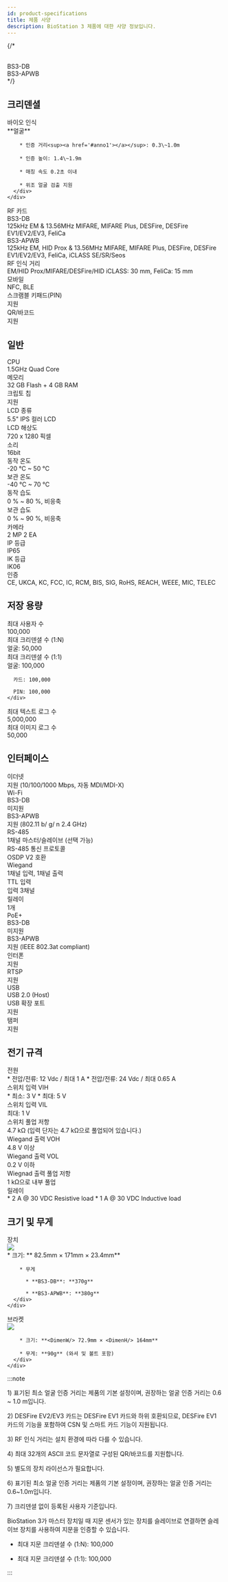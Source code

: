 ```yaml
---
id: product-specifications
title: 제품 사양
description: BioStation 3 제품에 대한 사양 정보입니다.
---
```



{/* <div className='techspec-section techspecs-header-row'>
  <div className='techspecs-rowheader'>&nbsp;</div>
  <div className='techspecs-columnheader'>BS3-DB</div>
  <div className='techspecs-columnheader'>BS3-APWB</div>
</div> */}

## 크리덴셜

<div className='techspec with-2-columns'>
  <div className='techspec-section'>
    <div className='techspecs-rowheader'>바이오 인식</div>
    <div className='techspecs-body'>
      <div className='column small-l1'>
        <Face width='80' height='80' />
      </div>
      <div className='column small-l2'>
        **얼굴**
        
        * 인증 거리<sup><a href='#anno1'></a></sup>: 0.3\~1.0m
        
        * 인증 높이: 1.4\~1.9m
        
        * 매칭 속도 0.2초 이내
        
        * 위조 얼굴 검출 지원
      </div>
    </div>
  </div>

  <div className='techspec-section'>
    <div className='techspecs-rowheader'>RF 카드</div>
    <div className='techspecs-body'>
      <div className='row'>
        <div className='column small-l1'>BS3-DB</div>
        <div className='column small-l2'>
          125kHz EM & 13.56MHz MIFARE, MIFARE Plus, DESFire, DESFire EV1/EV2/EV3<sup><a href='#anno2'></a></sup>, FeliCa
        </div>
      </div>
      <div className='row'>
        <div className='column small-l1'>BS3-APWB</div>
        <div className='column small-l2'>
          125kHz EM, HID Prox & 13.56MHz MIFARE, MIFARE Plus, DESFire, DESFire EV1/EV2/EV3<sup id='dupl'><a href='#anno2'></a></sup>, FeliCa, iCLASS SE/SR/Seos
        </div>
      </div>
    </div>
   </div>

  <div className='techspec-section'>
    <div className='techspecs-rowheader'>RF 인식 거리<sup><a href='#anno3'></a></sup></div>
    <div className='techspecs-body'>
      EM/HID Prox/MIFARE/DESFire/HID iCLASS: 30 mm, FeliCa: 15 mm
    </div>
  </div>

  <div className='techspec-section'>
    <div className='techspecs-rowheader'>모바일</div>
    <div className='techspecs-body'>
      NFC, BLE
    </div>
  </div>

  <div className='techspec-section'>
    <div className='techspecs-rowheader'>스크램블 키패드(PIN)</div>
    <div className='techspecs-body'>
      지원
    </div>
  </div>

  <div className='techspec-section'>
    <div className='techspecs-rowheader'>QR/바코드<sup><a href='#anno4'></a></sup></div>
    <div className='techspecs-body'>
      지원<sup><a href='#anno5'></a></sup>
    </div>
  </div>
</div>

## 일반

<div className='techspec with-2-columns'>

  <div className='techspec-section'>
    <div className='techspecs-rowheader'>CPU</div>
    <div className='techspecs-body'>1.5GHz Quad Core</div>
  </div>

  <div className='techspec-section'>
    <div className='techspecs-rowheader'>메모리</div>
    <div className='techspecs-body'>32 GB Flash + 4 GB RAM</div>
  </div>

  <div className='techspec-section'>
    <div className='techspecs-rowheader'>크립토 칩</div>
    <div className='techspecs-body'>지원</div>
  </div>

  <div className='techspec-section'>
    <div className='techspecs-rowheader'>LCD 종류</div>
    <div className='techspecs-body'>5.5" IPS 컬러 LCD</div>
  </div>

  <div className='techspec-section'>
    <div className='techspecs-rowheader'>LCD 해상도</div>
    <div className='techspecs-body'>720 x 1280 픽셀</div>
  </div>

  <div className='techspec-section'>
    <div className='techspecs-rowheader'>소리</div>
    <div className='techspecs-body'>16bit</div>
  </div>

  <div className='techspec-section'>
    <div className='techspecs-rowheader'>동작 온도</div>
    <div className='techspecs-body'>-20 °C ~ 50 °C</div>
  </div>

  <div className='techspec-section'>
    <div className='techspecs-rowheader'>보관 온도</div>
    <div className='techspecs-body'>-40 °C ~ 70 °C</div>
  </div>

  <div className='techspec-section'>
    <div className='techspecs-rowheader'>동작 습도</div>
    <div className='techspecs-body'>0 % ~ 80 %, 비응축</div>
  </div>

  <div className='techspec-section'>
    <div className='techspecs-rowheader'>보관 습도</div>
    <div className='techspecs-body'>0 % ~ 90 %, 비응축</div>
  </div>

  <div className='techspec-section'>
    <div className='techspecs-rowheader'>카메라</div>
    <div className='techspecs-body'>2 MP 2 EA</div>
  </div>

  <div className='techspec-section'>
    <div className='techspecs-rowheader'>IP 등급</div>
    <div className='techspecs-body'>IP65</div>
  </div>

  <div className='techspec-section'>
    <div className='techspecs-rowheader'>IK 등급</div>
    <div className='techspecs-body'>IK06</div>
  </div>

  <div className='techspec-section'>
    <div className='techspecs-rowheader'>인증</div>
    <div className='techspecs-body'>CE, UKCA, KC, FCC, IC, RCM, BIS, SIG, RoHS, REACH, WEEE, MIC, TELEC</div>
  </div>

</div>

## 저장 용량

<div className='techspec with-2-columns'>

  <div className='techspec-section'>
    <div className='techspecs-rowheader'>최대 사용자 수</div>
    <div className='techspecs-body'>100,000<sup><a href='#anno6'></a></sup></div>
  </div>

  <div className='techspec-section'>
    <div className='techspecs-rowheader'>최대 크리덴셜 수 (1:N)</div>
    <div className='techspecs-body'>얼굴: 50,000</div>
  </div>

  <div className='techspec-section'>
    <div className='techspecs-rowheader'>최대 크리덴셜 수 (1:1)</div>
    <div className='techspecs-body'>
      얼굴: 100,000

      카드: 100,000

      PIN: 100,000
    </div>
  </div>

  <div className='techspec-section'>
    <div className='techspecs-rowheader'>최대 텍스트 로그 수</div>
    <div className='techspecs-body'>5,000,000</div>
  </div>

  <div className='techspec-section'>
    <div className='techspecs-rowheader'>최대 이미지 로그 수</div>
    <div className='techspecs-body'>50,000</div>
  </div>

</div>

## 인터페이스

<div className='techspec with-2-columns'>

  <div className='techspec-section'>
    <div className='techspecs-rowheader'>이더넷</div>
    <div className='techspecs-body'>지원 (10/100/1000 Mbps, 자동 MDI/MDI-X)</div>
  </div>

  <div className='techspec-section'>
    <div className='techspecs-rowheader'>Wi-Fi</div>
    <div className='techspecs-body'>
      <div className='row'>
        <div className='column small-l1'>BS3-DB</div>
        <div className='column small-l2'>미지원</div>
      </div>
      <div className='row'>
        <div className='column small-l1'>BS3-APWB</div>
        <div className='column small-l2'>지원 (802.11 b/ g/ n 2.4 GHz)</div>
      </div>
    </div>
  </div>

  <div className='techspec-section'>
    <div className='techspecs-rowheader'>RS-485</div>
    <div className='techspecs-body'>1채널 마스터/슬레이브 (선택 가능)</div>
  </div>

  <div className='techspec-section'>
    <div className='techspecs-rowheader'>RS-485 통신 프로토콜</div>
    <div className='techspecs-body'>OSDP V2 호환</div>
  </div>

  <div className='techspec-section'>
    <div className='techspecs-rowheader'>Wiegand</div>
    <div className='techspecs-body'>1채널 입력, 1채널 출력</div>
  </div>

  <div className='techspec-section'>
    <div className='techspecs-rowheader'>TTL 입력</div>
    <div className='techspecs-body'>입력 3채널</div>
  </div>

  <div className='techspec-section'>
    <div className='techspecs-rowheader'>릴레이</div>
    <div className='techspecs-body'>1개</div>
  </div>

  <div className='techspec-section'>
    <div className='techspecs-rowheader'>PoE+</div>
    <div className='techspecs-body'>
      <div className='row'>
        <div className='column small-l1'>BS3-DB</div>
        <div className='column small-l2'>미지원</div>
      </div>
      <div className='row'>
        <div className='column small-l1'>BS3-APWB</div>
        <div className='column small-l2'>지원 (IEEE 802.3at compliant)</div>
      </div>
    </div>
  </div>

  <div className='techspec-section'>
    <div className='techspecs-rowheader'>인터폰</div>
    <div className='techspecs-body'>지원</div>
  </div>

  <div className='techspec-section'>
    <div className='techspecs-rowheader'>RTSP</div>
    <div className='techspecs-body'>지원</div>
  </div>

  <div className='techspec-section'>
    <div className='techspecs-rowheader'>USB</div>
    <div className='techspecs-body'>USB 2.0 (Host)</div>
  </div>

  <div className='techspec-section'>
    <div className='techspecs-rowheader'>USB 확장 포트</div>
    <div className='techspecs-body'>지원</div>
  </div>

  <div className='techspec-section'>
    <div className='techspecs-rowheader'>탬퍼</div>
    <div className='techspecs-body'>지원</div>
  </div>
</div>

## 전기 규격

<div className='techspec with-2-columns'>

  <div className='techspec-section'>
    <div className='techspecs-rowheader'>전원</div>
    <div className='techspecs-body'>
      * 전압/전류: 12 Vdc / 최대 1 A
      * 전압/전류: 24 Vdc / 최대 0.65 A
    </div>
  </div>

  <div className='techspec-section'>
    <div className='techspecs-rowheader'>스위치 입력 VIH</div>
    <div className='techspecs-body'>
      * 최소: 3 V
      * 최대: 5 V
    </div>
  </div>

  <div className='techspec-section'>
    <div className='techspecs-rowheader'>스위치 입력 VIL</div>
    <div className='techspecs-body'>최대: 1 V</div>
  </div>

  <div className='techspec-section'>
    <div className='techspecs-rowheader'>스위치 풀업 저항</div>
    <div className='techspecs-body'>4.7 kΩ (입력 단자는 4.7 kΩ으로 풀업되어 있습니다.)</div>
  </div>

  <div className='techspec-section'>
    <div className='techspecs-rowheader'>Wiegand 출력 VOH</div>
    <div className='techspecs-body'>4.8 V 이상</div>
  </div>

  <div className='techspec-section'>
    <div className='techspecs-rowheader'>Wiegand 출력 VOL</div>
    <div className='techspecs-body'>0.2 V 이하</div>
  </div>

  <div className='techspec-section'>
    <div className='techspecs-rowheader'>Wiegnad 출력 풀업 저항</div>
    <div className='techspecs-body'>1 kΩ으로 내부 풀업</div>
  </div>

  <div className='techspec-section'>
    <div className='techspecs-rowheader'>릴레이</div>
    <div className='techspecs-body'>
      * 2 A @ 30 VDC Resistive load
      * 1 A @ 30 VDC Inductive load
    </div>
  </div>
</div>

## 크기 및 무게


<div className='techspec with-2-columns'>

  <div className='techspec-section noborder'>
    <div className='techspecs-rowheader'>장치</div>
    <div className='techspecs-body'>
      <div className='column small-c5 modelimg'>
        <img src={useBaseUrl('/img/device/bs3-device-dimension.svg')} />
      </div>
      <div className='column small-c5 desc'>
        * 크기: **<DimenW/> 82.5mm × <DimenH/> 171mm × <DimenD/> 23.4mm**

        * 무게

          * **BS3-DB**: **370g**
          
          * **BS3-APWB**: **380g**
      </div>
    </div>
  </div>

  <div className='techspec-section noborder'>
    <div className='techspecs-rowheader'>브라켓</div>
    <div className='techspecs-body'>
      <div className='column small-c5 modelimg'>
        <img src={useBaseUrl('/img/device/bs3-bracket-front-dimension.svg')} style={{width: 223, height: 431}} />
      </div>
      <div className='column small-c5 desc'>

        * 크기: **<DimenW/> 72.9mm × <DimenH/> 164mm**
        
        * 무게: **90g** (와셔 및 볼트 포함)
      </div>
    </div>
  </div>
</div>

:::note

<span className='annotation' id='anno1'>1)</span> 표기된 최소 얼굴 인증 거리는 제품의 기본 설정이며, 권장하는 얼굴 인증 거리는 0.6 ~ 1.0 m입니다.

<span className='annotation' id='anno2'>2)</span> DESFire EV2/EV3 카드는 DESFire EV1 카드와 하위 호환되므로, DESFire EV1 카드의 기능을 포함하여 CSN 및 스마트 카드 기능이 지원됩니다.

<span className='annotation' id='anno3'>3)</span> RF 인식 거리는 설치 환경에 따라 다를 수 있습니다.

<span className='annotation' id='anno4'>4)</span> 최대 32개의 ASCII 코드 문자열로 구성된 QR/바코드를 지원합니다.

<span className='annotation' id='anno5'>5)</span> 별도의 장치 라이선스가 필요합니다.

<span className='annotation' id='anno6'>6)</span> 표기된 최소 얼굴 인증 거리는 제품의 기본 설정이며, 권장하는 얼굴 인증 거리는 0.6\~1.0m입니다.

<span className='annotation' id='anno7'>7)</span> 크리덴셜 없이 등록된 사용자 기준입니다.

BioStation 3가 마스터 장치일 때 지문 센서가 있는 장치를 슬레이브로 연결하면 슬레이브 장치를 사용하여 지문을 인증할 수
있습니다.

* 최대 지문 크리덴셜 수 (1:N): 100,000

* 최대 지문 크리덴셜 수 (1:1): 100,000

:::